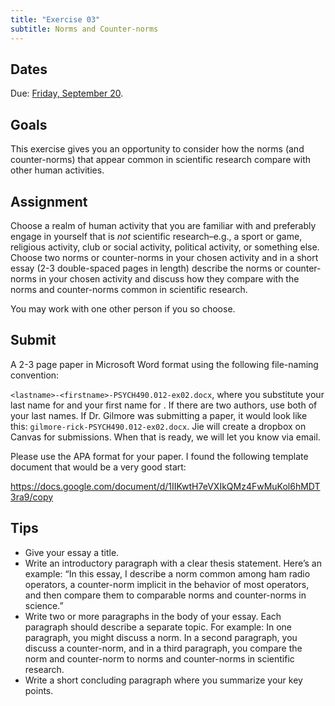 ```yaml
---
title: "Exercise 03"
subtitle: Norms and Counter-norms
---
```


## Dates {-}

Due: [Friday, September 20](../schedule.qmd#friday-september-20){.orange_due}.

## Goals {-}

This exercise gives you an opportunity to consider how the norms (and counter-norms) that appear common in scientific research compare with other human activities.

## Assignment {-}

Choose a realm of human activity that you are familiar with and preferably engage in yourself that is *not* scientific research--e.g., a sport or game, religious activity, club or social activity, political activity, or something else.
Choose two norms or counter-norms in your chosen activity and in a short essay (2-3 double-spaced pages in length) describe the norms or counter-norms in your chosen activity and discuss how they compare with the norms and counter-norms common in scientific research.

You may work with one other person if you so choose.

## Submit {-}

A 2-3 page paper in Microsoft Word format using the following file-naming convention:

`<lastname>-<firstname>-PSYCH490.012-ex02.docx`, where you substitute your last name for <lastname> and your first name for <firstname>.
If there are two authors, use both of your last names.
If Dr. Gilmore was submitting a paper, it would look like this: `gilmore-rick-PSYCH490.012-ex02.docx`.
Jie will create a dropbox on Canvas for submissions.
When that is ready, we will let you know via email.

Please use the APA format for your paper.
I found the following template document that would be a very good start:

<https://docs.google.com/document/d/1IIKwtH7eVXIkQMz4FwMuKol6hMDT3ra9/copy>

## Tips {-}

- Give your essay a title.
- Write an introductory paragraph with a clear thesis statement. Here's an example: "In this essay, I describe a norm common among ham radio operators, a counter-norm implicit in the behavior of most operators, and then compare them to comparable norms and counter-norms in science."
- Write two or more paragraphs in the body of your essay. Each paragraph should describe a separate topic. For example: In one paragraph, you might discuss a norm. In a second paragraph, you discuss a counter-norm, and in a third paragraph, you compare the norm and counter-norm to norms and counter-norms in scientific research.
- Write a short concluding paragraph where you summarize your key points.